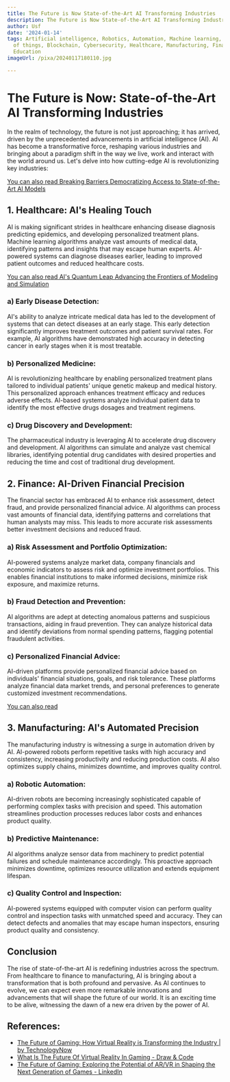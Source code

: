 ```yaml
---
title: The Future is Now State-of-the-Art AI Transforming Industries
description: The Future is Now State-of-the-Art AI Transforming Industries
author: Usf
date: '2024-01-14'
tags: Artificial intelligence, Robotics, Automation, Machine learning, Big data, Internet
  of things, Blockchain, Cybersecurity, Healthcare, Manufacturing, Finance, Transportation,
  Education
imageUrl: /pixa/20240117180110.jpg

---
```

# The Future is Now: State-of-the-Art AI Transforming Industries #

In the realm of technology, the future is not  just approaching; it has arrived, driven by the unprecedented advancements in  artificial intelligence (AI). AI has  become a transformative force, reshaping  various industries and bringing about a paradigm shift in the way we  live, work and interact with  the world around us. Let's delve  into how cutting-edge AI is revolutionizing key industries:


[You  can also read Breaking Barriers Democratizing Access to State-of-the-Art AI  Models](Breaking%20Barriers%20Democratizing%20Access%20to%20State-of-the-Art%20AI%20Models)


## 1. Healthcare: AI's Healing Touch ##

AI is making significant strides in  healthcare enhancing disease diagnosis predicting  epidemics, and developing personalized treatment plans. Machine learning  algorithms analyze vast amounts of  medical data, identifying patterns  and insights that may escape human experts. AI-powered systems can diagnose diseases earlier, leading to improved  patient outcomes and reduced healthcare costs.


[You can also read AI's Quantum Leap  Advancing the Frontiers of Modeling and Simulation](AI%27s%20Quantum%20Leap%20Advancing%20the%20Frontiers%20of%20Modeling%20and%20Simulation)


### a) Early Disease Detection: ###
AI's ability to analyze intricate  medical data has led to the development of systems that can  detect diseases at an early stage. This early detection significantly improves treatment  outcomes and patient survival rates. For example, AI algorithms  have demonstrated high accuracy in detecting cancer in early stages when it is most treatable.

### b) Personalized Medicine: ###
AI is revolutionizing healthcare by enabling personalized treatment plans  tailored to individual patients' unique genetic makeup and medical history. This personalized approach enhances treatment efficacy  and reduces adverse effects. AI-based systems  analyze individual patient data to identify the most effective drugs dosages and  treatment regimens.

### c) Drug Discovery and Development: ###
The pharmaceutical industry is leveraging AI to accelerate drug discovery  and development. AI algorithms can simulate and analyze vast chemical libraries, identifying potential drug candidates with desired properties and reducing the time  and cost of traditional drug  development.


##  2. Finance: AI-Driven Financial Precision ##

The financial sector has embraced AI to enhance risk assessment, detect fraud, and provide personalized financial advice. AI algorithms can process vast amounts of financial data, identifying patterns and correlations  that human  analysts may miss. This  leads  to more accurate risk assessments better investment decisions and reduced fraud.

### a) Risk Assessment and Portfolio Optimization: ###
AI-powered  systems analyze market data, company financials and economic  indicators to assess risk and optimize investment portfolios. This enables financial institutions  to make informed decisions,  minimize risk  exposure, and maximize returns.

### b) Fraud Detection and Prevention: ###
AI algorithms are adept at  detecting anomalous patterns and suspicious transactions, aiding in fraud prevention. They can  analyze  historical data and identify  deviations from normal spending patterns, flagging potential fraudulent activities.

### c) Personalized Financial Advice: ###
AI-driven platforms provide personalized financial advice based on individuals' financial situations, goals, and risk tolerance. These platforms analyze  financial data market trends, and personal preferences to  generate customized investment recommendations.


[You can also read ]()


## 3.  Manufacturing: AI's Automated Precision  ##

The manufacturing industry is witnessing a surge in  automation driven by AI. AI-powered  robots perform repetitive  tasks with high  accuracy and consistency, increasing productivity and reducing production  costs. AI also  optimizes supply  chains, minimizes downtime, and improves quality control.

### a) Robotic Automation: ###
AI-driven robots are becoming increasingly sophisticated capable of performing complex tasks with  precision  and speed. This automation streamlines production processes reduces labor costs and enhances product quality.

### b) Predictive Maintenance: ###
AI algorithms analyze sensor data from machinery to predict potential failures  and schedule maintenance accordingly. This proactive approach minimizes downtime, optimizes resource utilization and extends equipment lifespan.

### c) Quality Control and Inspection: ###
AI-powered  systems equipped with computer vision can perform quality control and inspection  tasks  with  unmatched speed and accuracy. They can  detect defects and anomalies that may  escape human inspectors, ensuring product quality and consistency.


## Conclusion ##

The rise of state-of-the-art AI is redefining industries across the spectrum. From healthcare to finance to manufacturing, AI is bringing about a transformation that is  both profound and pervasive. As AI continues to evolve, we can  expect even more remarkable innovations  and advancements  that  will shape the future of our world. It is an exciting time to be  alive, witnessing the dawn of a new era driven by the power of AI.

## References:
- [The Future of Gaming: How Virtual Reality is Transforming the Industry | by TechnologyNow](https://medium.com/@technologynow/the-future-of-gaming-how-virtual-reality-is-transforming-the-industry-ef639c51df7d)
- [What Is The Future Of Virtual Reality In Gaming - Draw & Code](https://drawandcode.com/learning-zone/what-is-the-future-of-virtual-reality-in-gaming/)
- [The Future of Gaming: Exploring the Potential of AR/VR in Shaping the Next Generation of Games - LinkedIn](https://www.linkedin.com/pulse/future-gaming-exploring-potential-arvr-shaping-next-generation)

